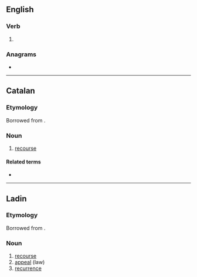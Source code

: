 ==English==

===Verb===
{{head|en|verb form}}

# {{en-third-person singular of|recur}}

===Anagrams===
* {{anagrams|en|curers|curser}}

----

==Catalan==

===Etymology===
Borrowed from {{bor|ca|la|recursus}}.

===Noun===
{{ca-noun|m}}

# [[recourse]]

====Related terms====
* {{l|ca|recórrer}}

----

==Ladin==

===Etymology===
Borrowed from {{bor|lld|la|recursus}}.

===Noun===
{{lld-noun|m|recursc}}

# [[recourse]]
# [[appeal]] (law)
# [[recurrence]]